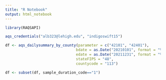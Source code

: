 ```yaml
---
title: "R Notebook"
output: html_notebook
---
```


```r
library(RAQSAPI)

aqs_credentials("alb323@lehigh.edu", "indigoswift15")
```

```r
df <- aqs_dailysummary_by_county(parameter = c("42101", "42401"), 
                                bdate = as.Date("20210101", format = "%Y%m%d"), 
                                edate = as.Date("20211231", format = "%Y%m%d"), 
                                stateFIPS = "48",
                                countycode = "113")
```

```r
df <- subset(df, sample_duration_code=="1")
```

